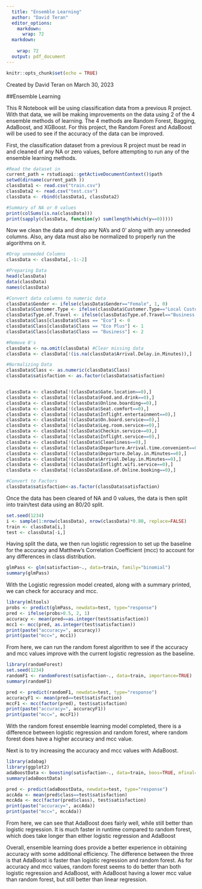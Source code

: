 ---
  title: "Ensemble Learning"
  author: "David Teran" 
  editor_options:
    markdown: 
      wrap: 72
  markdown:
    
    wrap: 72
  output: pdf_document
---

```{r setup, include=FALSE}
knitr::opts_chunk$set(echo = TRUE)

```
Created by David Teran on March 30, 2023

##Ensemble Learning

This R Notebook will be using classification data from a previous R project. With that data, we will be making improvements on the data using 2 of the 4 ensemble methods of learning. The 4 methods are Random Forest, Bagging, AdaBoost, and XGBoost. For this project, the Random Forest and AdaBoost will be used to see if the accuracy of the data can be improved.

First, the classification dataset from a previous R project must be read in and cleaned of any NA or zero values, before attempting to run any of the ensemble learning methods. 
```{r}
#Read the dataset in
current_path = rstudioapi::getActiveDocumentContext()$path
setwd(dirname(current_path ))
classData1 <- read.csv("train.csv")
classData2 <- read.csv("test.csv")
classData <- rbind(classData1, classData2)

#Summary of NA or 0 values
print(colSums(is.na(classData)))
print(sapply(classData, function(y) sum(length(which(y==0)))))
```
Now we clean the data and drop any NA's and 0' along with any unneeded columns. Also, any data must also be normalized to properly run the algorithms on it.
```{r}
#Drop unneeded Columns
classData <- classData[,-1:-2]

#Preparing Data
head(classData)
data(classData)
names(classData)

#Convert data columns to numeric data
classData$Gender <- ifelse(classData$Gender=="Female", 1, 0)
classData$Customer.Type <- ifelse(classData$Customer.Type=="Local Customer", 1, 0)
classData$Type.of.Travel <- ifelse(classData$Type.of.Travel=="Business travel", 1, 0)
classData$Class[classData$Class == "Eco"] <- 0
classData$Class[classData$Class == "Eco Plus"] <- 1
classData$Class[classData$Class == "Business"] <- 2

#Remove 0's
classData <- na.omit(classData) #Clear missing data
classData <- classData[!(is.na(classData$Arrival.Delay.in.Minutes)),]

#Normalizing Data
classData$Class <- as.numeric(classData$Class) 
classData$satisfaction <- as.factor(classData$satisfaction)


classData <- classData[!(classData$Gate.location==0),]
classData <- classData[!(classData$Food.and.drink==0),]
classData <- classData[!(classData$Online.boarding==0),]
classData <- classData[!(classData$Seat.comfort==0),]
classData <- classData[!(classData$Inflight.entertainment==0),]
classData <- classData[!(classData$On.board.service==0),]
classData <- classData[!(classData$Leg.room.service==0),]
classData <- classData[!(classData$Checkin.service==0),]
classData <- classData[!(classData$Inflight.service==0),]
classData <- classData[!(classData$Cleanliness==0),]
classData <- classData[!(classData$Departure.Arrival.time.convenient==0),]
classData <- classData[!(classData$Departure.Delay.in.Minutes==0),]
classData <- classData[!(classData$Arrival.Delay.in.Minutes==0),]
classData <- classData[!(classData$Inflight.wifi.service==0),]
classData <- classData[!(classData$Ease.of.Online.booking==0),]

#Convert to Factors
classData$satisfaction<-as.factor(classData$satisfaction)

```


Once the data has been cleared of NA and 0 values, the data is then split into train/test data using an 80/20 split.

```{r}
set.seed(1234)
i <- sample(1:nrow(classData), nrow(classData)*0.80, replace=FALSE)
train <- classData[i,]
test <- classData[-i,]
```

Having split the data, we then run logistic regression to set up the baseline for the accuracy and Matthew's Correlation Coefficient (mcc) to account for any differences in class distribution. 

```{r}
glmPass <- glm(satisfaction~., data=train, family="binomial")
summary(glmPass)
```

With the Logistic regression model created, along with a summary printed, we can check for accuracy and mcc.

```{r}
library(mltools)
probs <- predict(glmPass, newdata=test, type="response")
pred <- ifelse(probs>0.5, 2, 1)
accuracy <- mean(pred==as.integer(test$satisfaction))
mcc1 <- mcc(pred, as.integer(test$satisfaction))
print(paste("accuracy=", accuracy))
print(paste("mcc=", mcc1))
```
From here, we can run the random forest algorithm to see if the accuracy and mcc values improve with the current logistic regression as the baseline.

```{r}
library(randomForest)
set.seed(1234)
randomF1 <- randomForest(satisfaction~., data=train, importance=TRUE)
summary(randomF1)
```


```{r}
pred <- predict(randomF1, newdata=test, type="response")
accuracyF1 <- mean(pred==test$satisfaction)
mccF1 <- mcc(factor(pred), test$satisfaction)
print(paste("accuracy=", accuracyF1))
print(paste("mcc=", mccF1))
```

With the random forest ensemble learning model completed, there is a difference between logistic regression and random forest, where random forest does have a higher accuracy and mcc value. 

Next is to try increasing the accuracy and mcc values with AdaBoost.
```{r}
library(adabag)
library(ggplot2)
adaBoostData <- boosting(satisfaction~., data=train, boos=TRUE, mfinal=20, coeflearn='Breiman')
summary(adaBoostData)
```


```{r}
pred <- predict(adaBoostData, newdata=test, type="response")
accAda <- mean(pred$class==test$satisfaction)
mccAda <- mcc(factor(pred$class), test$satisfaction)
print(paste("accuracy=", accAda))
print(paste("mcc=", mccAda))
```

From here, we can see that AdaBoost does fairly well, while still better than logistic regression. It is much faster in runtime compared to random forest, which does take longer than either logistic regression and AdaBoost

Overall, ensemble learning does provide a better experience in obtaining accuracy with some additional efficiency. The difference between the three is that AdaBoost is faster than logistic regression and random forest. As for accuracy and mcc values, random forest seems to do better than both logistic regression and AdaBoost, with AdaBoost having a lower mcc value than random forest, but still better than linear regression.
